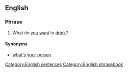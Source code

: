 ==English==

===Phrase===
{{head|en|phrase|head=[[what|What]][[-'s|'s]] [[yours]]?}}

# {{context|informal}} What do [[you]] [[want]] to [[drink]]?

====Synonyms====
* [[what's your poison]]

[[Category:English sentences]]
[[Category:English phrasebook]]